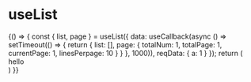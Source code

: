 
<Meta title="Hooks/useList" component={useList} />

# useList

<Preview>
<Story name="Basic">
  {() => {
    const { list, page } = useList({
        data: useCallback(async () => setTimeout(() => {
            return {
                list: [],
                page: {
                    totalNum: 1,
                    totalPage: 1,
                    currentPage: 1,
                    linesPerpage: 10
                }
            }
        }, 1000)),
      reqData: {
        a: 1
      }
      });
    return (
        <div>hello</div>
    )
   }}
</Story>
</Preview>
